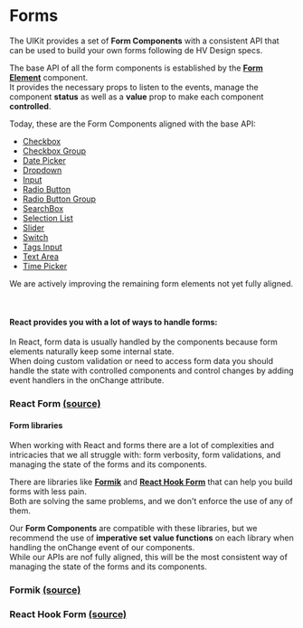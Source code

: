 
<Meta title="How to Guides/Forms/Main" />

# Forms

The UIKit provides a set of **Form Components** with a consistent API that can be used to build your own forms following de HV Design specs.

The base API of all the form components is established by the **[Form Element](https://github.com/lumada-design/hv-uikit-react/tree/master/packages/core/src/Forms/FormElement)** component.  
It provides the necessary props to listen to the events, manage the component **status** as well as a **value** prop to make each component **controlled**.

Today, these are the Form Components aligned with the base API:

- [Checkbox](?path=/docs/components-inputs-checkbox--main)
- [Checkbox Group](?path=/docs/components-inputs-checkbox-group--main)
- [Date Picker](?path=/docs/components-inputs-date-picker--main)
- [Dropdown](?path=/docs/components-inputs-dropdown--main)
- [Input](?path=/docs/components-inputs-input--main)
- [Radio Button](?path=/docs/components-inputs-radio-button--main)
- [Radio Button Group](?path=/docs/components-inputs-radio-button-group--main)
- [SearchBox](?path=/docs/components-inputs-search-box--main)
- [Selection List](?path=/docs/components-inputs-selection-list--main)
- [Slider](?path=/docs/components-inputs-slider--main)
- [Switch](?path=/docs/components-inputs-switch--main)
- [Tags Input](?path=/docs/components-inputs-tags-input--main)
- [Text Area](?path=/docs/components-inputs-text-area--main)
- [Time Picker](?path=/docs/components-inputs-time-picker--main)

We are actively improving the remaining form elements not yet fully aligned.

<br />

#### React provides you with a lot of ways to handle forms:

In React, form data is usually handled by the components because form elements naturally keep some internal state.  
When doing custom validation or need to access form data you should handle the state with controlled components and control changes by adding event handlers in the onChange attribute.

### React Form [(source)](https://github.com/lumada-design/hv-uikit-react/tree/master/doc/Forms/ReactForm.js)

<Preview withSource="none">
  <Story name="React Form">
    <ReactForm />
  </Story>
</Preview>

#### Form libraries

When working with React and forms there are a lot of complexities and intricacies that we all struggle with: form verbosity, form validations, and managing the state of the forms and its components.

There are libraries like **[Formik](https://formik.org/)** and **[React Hook Form](https://react-hook-form.com/)** that can help you build forms with less pain.  
Both are solving the same problems, and we don't enforce the use of any of them.

Our **Form Components** are compatible with these libraries, but we recommend the use of **imperative set value functions** on each library when handling the onChange event of our components.  
While our APIs are nof fully aligned, this will be the most consistent way of managing the state of the forms and its components.

### Formik [(source)](https://github.com/lumada-design/hv-uikit-react/tree/master/doc/Forms/Formik.js)

<Preview withSource="none">
  <Story name="Formik">
    <Formik />
  </Story>
</Preview>

### React Hook Form [(source)](https://github.com/lumada-design/hv-uikit-react/tree/master/doc/Forms/ReactHookForm.js)

<Preview withSource="none">
  <Story name="React Hook Form">
    <ReactHookForm />
  </Story>
</Preview>
